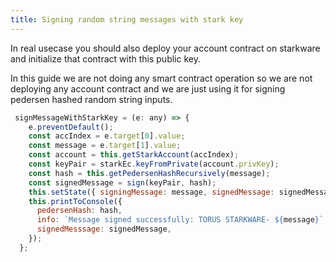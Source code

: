 ```yaml
---
title: Signing random string messages with stark key
---
```


In real usecase you should also deploy your account contract on starkware and initialize that contract with this public key.

In this guide we are not doing any smart contract operation so we are not deploying any account contract and we are
just using it for signing pedersen hashed random string inputs.

```js
 signMessageWithStarkKey = (e: any) => {
    e.preventDefault();
    const accIndex = e.target[0].value;
    const message = e.target[1].value;
    const account = this.getStarkAccount(accIndex);
    const keyPair = starkEc.keyFromPrivate(account.privKey);
    const hash = this.getPedersenHashRecursively(message);
    const signedMessage = sign(keyPair, hash);
    this.setState({ signingMessage: message, signedMessage: signedMessage as unknown as ec.Signature });
    this.printToConsole({
      pedersenHash: hash,
      info: `Message signed successfully: TORUS STARKWARE- ${message}`,
      signedMesssage: signedMessage,
    });
  };
```

